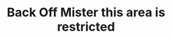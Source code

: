 ---
title: 'Back Off Mister this area is restricted'
description: 'All jokes aside this page is still under development do come back after while to find some amazing content.'
---